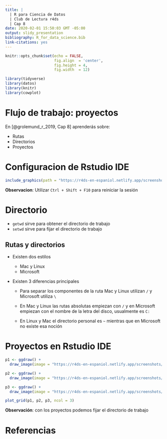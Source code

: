 ```yaml
---
title: |
  | R para Ciencia de Datos 
  | Club de Lectura r4ds
  | Cap 8 
date: 2020-02-01 15:50:03 GMT -05:00
output: slidy_presentation
bibliography: R_for_data_science.bib
link-citations: yes
---
```


```r
knitr::opts_chunk$set(echo = FALSE, 
                      fig.align  = 'center', 
                      fig.height = 4, 
                      fig.width  = 12)
```

```r

library(tidyverse)
library(datos)
library(knitr)
library(cowplot)
```

# Flujo de trabajo: proyectos

En [@grolemund_r_2019, Cap 8] aprenderás sobre:

+ Rutas
+ Directorios
+ Proyectos

# Configuracion de Rstudio IDE

```r

include_graphics(path = "https://r4ds-en-espaniol.netlify.app/screenshots/rstudio-workspace.png")
```

__Observacion__: Utilizar `Ctrl + Shift + F10` para reiniciar la sesión

# Directorio

- `getwd` sirve para obtener el directorio de trabajo
- `setwd` sirve para fijar el directorio de trabajo

## Rutas y directorios

- Existen dos estilos

    + Mac y Linux
    + Microsoft
    
- Existen 3 diferencias principales

    + Para separar los componentes de la ruta Mac y Linux utilizan `/` y Microsoft utiliza `\`
    + En Mac y Linux las rutas absolutas empiezan con `/` y en Microsoft empiezan con el nombre de la letra del disco, usualmente es `C:`
    
    + En Linux y Mac el directorio personal es `~` mientras que en Microsoft no existe esa noción
    
# Proyectos en Rstudio IDE

```r


p1 <- ggdraw() +
  draw_image(image = "https://r4ds-en-espaniol.netlify.app/screenshots/rstudio-project-1.png")

p2 <- ggdraw() +
  draw_image(image = "https://r4ds-en-espaniol.netlify.app/screenshots/rstudio-project-2.png")

p3 <- ggdraw() +
  draw_image(image = "https://r4ds-en-espaniol.netlify.app/screenshots/rstudio-project-3.png")

plot_grid(p1, p2, p3, ncol = 3)
```

__Observación__: con los proyectos podemos fijar el directorio de trabajo

# Referencias

